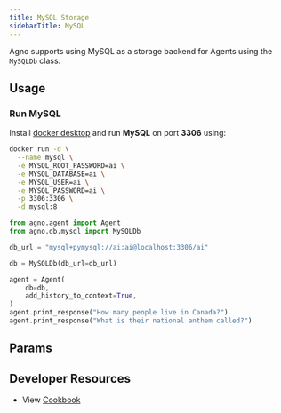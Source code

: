 ```yaml
---
title: MySQL Storage
sidebarTitle: MySQL
---
```


Agno supports using MySQL as a storage backend for Agents using the `MySQLDb` class.

## Usage

### Run MySQL

Install [docker desktop](https://docs.docker.com/desktop/install/mac-install/) and run **MySQL** on port **3306** using:

```bash
docker run -d \
  --name mysql \
  -e MYSQL_ROOT_PASSWORD=ai \
  -e MYSQL_DATABASE=ai \
  -e MYSQL_USER=ai \
  -e MYSQL_PASSWORD=ai \
  -p 3306:3306 \
  -d mysql:8
```

```python mysql_for_agent.py
from agno.agent import Agent
from agno.db.mysql import MySQLDb

db_url = "mysql+pymysql://ai:ai@localhost:3306/ai"

db = MySQLDb(db_url=db_url)

agent = Agent(
    db=db,
    add_history_to_context=True,
)
agent.print_response("How many people live in Canada?")
agent.print_response("What is their national anthem called?")

```

## Params

<Snippet file="db-mysql-params.mdx" />

## Developer Resources

- View [Cookbook](https://github.com/agno-agi/agno/blob/main/cookbook/db/mysql/mysql_for_agent.py)   

